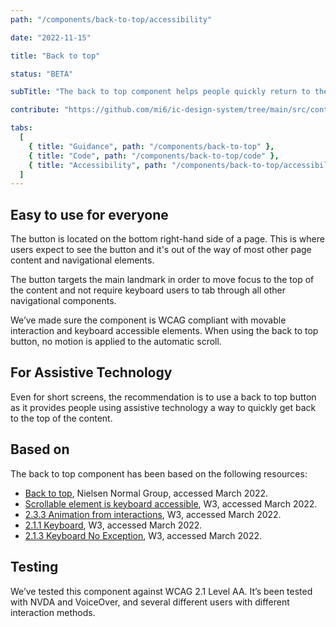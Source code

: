 ```yaml
---
path: "/components/back-to-top/accessibility"

date: "2022-11-15"

title: "Back to top"

status: "BETA"

subTitle: "The back to top component helps people quickly return to the top of a long page."

contribute: "https://github.com/mi6/ic-design-system/tree/main/src/content/structured/components/back-to-top"

tabs:
  [
    { title: "Guidance", path: "/components/back-to-top" },
    { title: "Code", path: "/components/back-to-top/code" },
    { title: "Accessibility", path: "/components/back-to-top/accessibility" },
  ]
---
```


## Easy to use for everyone

The button is located on the bottom right-hand side of a page. This is where users expect to see the button and it's out of the way of most other page content and navigational elements.

The button targets the main landmark in order to move focus to the top of the content and not require keyboard users to tab through all other navigational components.

We’ve made sure the component is WCAG compliant with movable interaction and keyboard accessible elements. When using the back to top button, no motion is applied to the automatic scroll.

## For Assistive Technology

Even for short screens, the recommendation is to use a back to top button as it provides people using assistive technology a way to quickly get back to the top of the content.

## Based on

The back to top component has been based on the following resources:

- [Back to top](https://www.nngroup.com/articles/back-to-top/), Nielsen Normal Group, accessed March 2022.
- [Scrollable element is keyboard accessible](https://www.w3.org/WAI/standards-guidelines/act/rules/0ssw9k/proposed/), W3, accessed March 2022.
- [2.3.3 Animation from interactions](https://www.w3.org/WAI/WCAG21/Understanding/animation-from-interactions), W3, accessed March 2022.
- [2.1.1 Keyboard](https://www.w3.org/WAI/WCAG21/Understanding/keyboard), W3, accessed March 2022.
- [2.1.3 Keyboard No Exception](https://www.w3.org/WAI/WCAG21/Understanding/keyboard-no-exception), W3, accessed March 2022.

## Testing

We’ve tested this component against WCAG 2.1 Level AA. It’s been tested with NVDA and VoiceOver, and several different users with different interaction methods.
